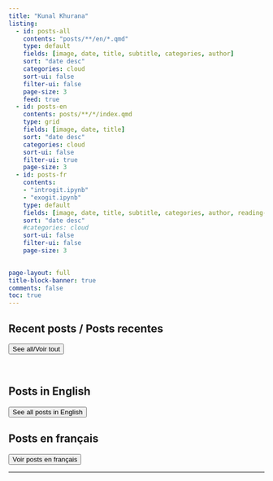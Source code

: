 ```yaml
---
title: "Kunal Khurana"
listing:
  - id: posts-all
    contents: "posts/**/en/*.qmd"
    type: default
    fields: [image, date, title, subtitle, categories, author]
    sort: "date desc"
    categories: cloud
    sort-ui: false
    filter-ui: false
    page-size: 3
    feed: true
  - id: posts-en
    contents: posts/**/*/index.qmd
    type: grid
    fields: [image, date, title]
    sort: "date desc"
    categories: cloud
    sort-ui: false
    filter-ui: true
    page-size: 3          
  - id: posts-fr
    contents: 
    - "introgit.ipynb"
    - "exogit.ipynb"
    type: default
    fields: [image, date, title, subtitle, categories, author, reading-time]
    sort: "date desc"
    #categories: cloud
    sort-ui: false
    filter-ui: false
    page-size: 3   

   
page-layout: full
title-block-banner: true
comments: false
toc: true
---
```


## Recent posts / Posts recentes

::: {#posts}
:::

<a href="../posts/index.html"> <button type="button" class="btn btn-primary float-end btn-sm">See all/Voir tout</button></a>

<br>


## Posts in English

::: {#posts-en}
:::

<a href="../posts/en.html"> <button type="button" class="btn btn-primary float-end btn-sm">See all posts in English</button></a>

## Posts en français

::: {#posts-fr}
:::

<a href="../posts/fr.html"> <button type="button" class="btn btn-primary float-end btn-sm">Voir posts en français</button></a>

---